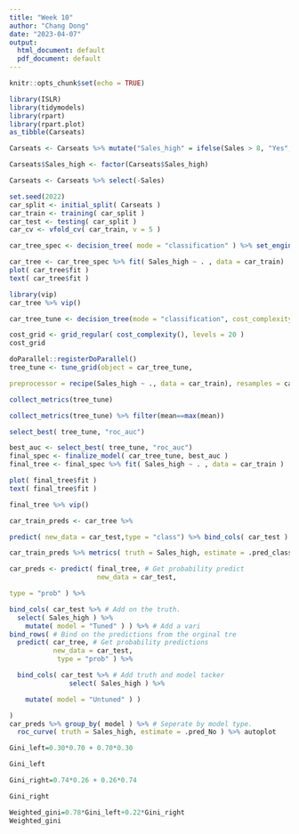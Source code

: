 ```yaml
---
title: "Week 10"
author: "Chang Dong"
date: "2023-04-07"
output:
  html_document: default
  pdf_document: default
---
```


```r
knitr::opts_chunk$set(echo = TRUE)
```

```r
library(ISLR)
library(tidymodels)
library(rpart) 
library(rpart.plot)
as_tibble(Carseats)
```

```r
Carseats <- Carseats %>% mutate("Sales_high" = ifelse(Sales > 8, "Yes", "No"))
```

```r
Carseats$Sales_high <- factor(Carseats$Sales_high)
```

```r
Carseats <- Carseats %>% select(-Sales)
```


```r
set.seed(2022) 
car_split <- initial_split( Carseats ) 
car_train <- training( car_split ) 
car_test <- testing( car_split ) 
car_cv <- vfold_cv( car_train, v = 5 )
```
  
```r
car_tree_spec <- decision_tree( mode = "classification" ) %>% set_engine( "rpart" )
```

```r
car_tree <- car_tree_spec %>% fit( Sales_high ~ . , data = car_train) 
plot( car_tree$fit ) 
text( car_tree$fit )
```

```r
library(vip) 
car_tree %>% vip()
```

```r
car_tree_tune <- decision_tree(mode = "classification", cost_complexity = tune()) %>% set_engine("rpart")
```

```r
cost_grid <- grid_regular( cost_complexity(), levels = 20 ) 
cost_grid
```
```r
doParallel::registerDoParallel()
tree_tune <- tune_grid(object = car_tree_tune,

preprocessor = recipe(Sales_high ~ ., data = car_train), resamples = car_cv, grid = cost_grid)
```

```r
collect_metrics(tree_tune)
```

```r
collect_metrics(tree_tune) %>% filter(mean==max(mean))
```


```r
select_best( tree_tune, "roc_auc")
```

```r
best_auc <- select_best( tree_tune, "roc_auc")
final_spec <- finalize_model( car_tree_tune, best_auc ) 
final_tree <- final_spec %>% fit( Sales_high ~ . , data = car_train )

plot( final_tree$fit ) 
text( final_tree$fit )
```

```r
final_tree %>% vip()
```

```r
car_train_preds <- car_tree %>%

predict( new_data = car_test,type = "class") %>% bind_cols( car_test )

car_train_preds %>% metrics( truth = Sales_high, estimate = .pred_class)
```

```r
car_preds <- predict( final_tree, # Get probability predict 
                      new_data = car_test,

type = "prob" ) %>%

bind_cols( car_test %>% # Add on the truth.
  select( Sales_high ) %>% 
    mutate( model = "Tuned" ) ) %>% # Add a vari 
bind_rows( # Bind on the predictions from the orginal tre 
  predict( car_tree, # Get probability predictions 
           new_data = car_test,
            type = "prob" ) %>%

  bind_cols( car_test %>% # Add truth and model tacker 
               select( Sales_high ) %>%

    mutate( model = "Untuned" ) )

) 
car_preds %>% group_by( model ) %>% # Seperate by model type. 
  roc_curve( truth = Sales_high, estimate = .pred_No ) %>% autoplot
```


```r
Gini_left=0.30*0.70 + 0.70*0.30

Gini_left

```

```r
Gini_right=0.74*0.26 + 0.26*0.74

Gini_right
```


```r
Weighted_gini=0.78*Gini_left+0.22*Gini_right 
Weighted_gini
```


